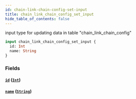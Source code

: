 ```yaml
---
id: chain-link-chain-config-set-input
title: chain_link_chain_config_set_input
hide_table_of_contents: false
---
```


input type for updating data in table "chain_link_chain_config"

```graphql
input chain_link_chain_config_set_input {
  id: Int
  name: String
}
```

### Fields

#### [`id`](#) ([`Int`](../scalars/int))

#### [`name`](#) ([`String`](../scalars/string))
